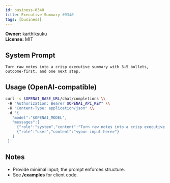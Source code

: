 ```yaml
---
id: business-0340
title: Executive Summary #0340
tags: [business]
---
```


**Owner:** karthiksuku  
**License:** MIT

## System Prompt
```text
Turn raw notes into a crisp executive summary with 3–5 bullets, outcome-first, and one next step.
```

## Usage (OpenAI-compatible)
```bash
curl -s $OPENAI_BASE_URL/chat/completions \\
 -H "Authorization: Bearer $OPENAI_API_KEY" \\
 -H "Content-Type: application/json" \\
 -d '{
   "model":"$OPENAI_MODEL",
   "messages":[
     {"role":"system","content":"Turn raw notes into a crisp executive summary with 3–5 bullets, outcome-first, and one next step."},
     {"role":"user","content":"<your input here>"}
   ]
 }'
```

## Notes
- Provide minimal input; the prompt enforces structure.
- See **/examples** for client code.
